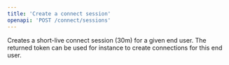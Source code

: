 ```yaml
---
title: 'Create a connect session'
openapi: 'POST /connect/sessions'
---
```


Creates a short-live connect session (30m) for a given end user.
The returned token can be used for instance to create connections for this end user.
